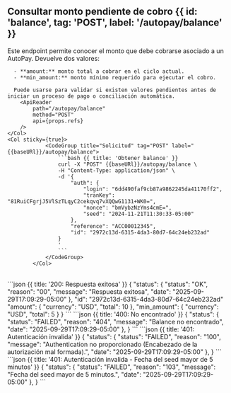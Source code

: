 
## Consultar monto pendiente de cobro {{ id: 'balance', tag: 'POST', label: '/autopay/balance' }}

<Row>
    <Col>
      Este endpoint permite conocer el monto que debe cobrarse asociado a un AutoPay.
      Devuelve dos valores:

      - **amount:** monto total a cobrar en el ciclo actual.
      - **min_amount:** monto mínimo requerido para ejecutar el cobro.

      Puede usarse para validar si existen valores pendientes antes de iniciar un proceso de pago o conciliación automática.
        <ApiReader
            path="/autopay/balance"
            method="POST"
            api={props.refs}
        />
    </Col>
    <Col sticky={true}>
                <CodeGroup title="Solicitud" tag="POST" label="{{baseURl}}/autopay/balance">
                    ```bash {{ title: 'Obtener balance' }}
                    curl -X "POST" {{baseURl}}/autopay/balance \
                    -H "Content-Type: application/json" \
                    -d '{
                        "auth": {
                            "login": "6dd490faf9cb87a9862245da41170ff2",
                            "tranKey": "81RuiCFgrjJ5VlSzTLqyC2cekqvq7vXQQwG1131+WK0=",
                            "nonce": "bmVybzNzYms4cmE=",
                            "seed": "2024-11-21T11:30:33-05:00"
                        },
                        "reference": "ACC00012345",
                        "id": "2972c13d-6315-4da3-80d7-64c24eb232ad"
                    }
                    '
                    ```
                </CodeGroup>
            </Col>
</Row>

<Row>
    <Col>
        <ApiReader
            path="/autopay/balance"
            method="POST"
            type="response"
            api={props.refs}
        />
    </Col>
    <Col sticky>
        <br />
        <CodeGroup title="Respuesta">
            ```json {{ title: '200: Respuesta exitosa' }}
            {
              "status": {
                 "status": "OK",
                 "reason": "00",
                 "message": "Respuesta exitosa",
                 "date": "2025-09-29T17:09:29-05:00"
              },
              "id": "2972c13d-6315-4da3-80d7-64c24eb232ad"
              "amount": {
               "currency": "USD",
               "total": 10
              },
              "min_amount": {
                "currency": "USD",
                "total": 5
              }
            }
            ```
            ```json {{ title: '400: No encontrado' }}
            {
              "status": {
                 "status": "FAILED",
                 "reason": "404",
                 "message": "Balance no encontrado",
                 "date": "2025-09-29T17:09:29-05:00"
              },
            }
            ```
            ```json {{ title: '401: Autenticación invalida' }}
            {
              "status": {
                 "status": "FAILED",
                 "reason": "100",
                 "message": "Authentication no proporcionado (Encabezado de la autorización mal formada).",
                 "date": "2025-09-29T17:09:29-05:00"
              },
            }
            ```
            ```json {{ title: '401: Autenticación invalida - Fecha del seed mayor de 5 minutos' }}
            {
              "status": {
                 "status": "FAILED",
                 "reason": "103",
                 "message": "Fecha del seed mayor de 5 minutos.",
                 "date": "2025-09-29T17:09:29-05:00"
              },
            }
            ```
        </CodeGroup>
    </Col>
</Row>
